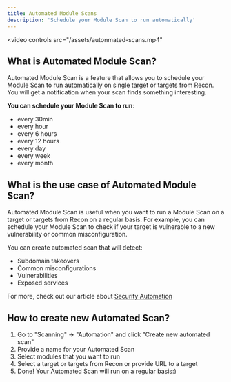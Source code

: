 ```yaml
---
title: Automated Module Scans
description: 'Schedule your Module Scan to run automatically'
---
```


<video
  controls
  src="/assets/autonmated-scans.mp4"
></video>

## What is Automated Module Scan?

Automated Module Scan is a feature that allows you to schedule your Module Scan to run automatically on single target or targets from Recon.
You will get a notification when your scan finds something interesting.

**You can schedule your Module Scan to run**:
- every 30min
- every hour
- every 6 hours
- every 12 hours
- every day
- every week
- every month

## What is the use case of Automated Module Scan?

Automated Module Scan is useful when you want to run a Module Scan on a target or targets from Recon on a regular basis.
For example, you can schedule your Module Scan to check if your target is vulnerable to a new vulnerability or common misconfiguration.

You can create automated scan that will detect:
- Subdomain takeovers
- Common misconfigurations
- Vulnerabilities
- Exposed services

For more, check out our article about [Security Automation](https://blog.vidocsecurity.com/blog/2022-summary-how-we-made-120k-bug-bounty-in-a-year/)

## How to create new Automated Scan?

1. Go to "Scanning" -> "Automation" and click "Create new automated scan"
2. Provide a name for your Automated Scan
3. Select modules that you want to run
4. Select a target or targets from Recon or provide URL to a target
5. Done! Your Automated Scan will run on a regular basis:)